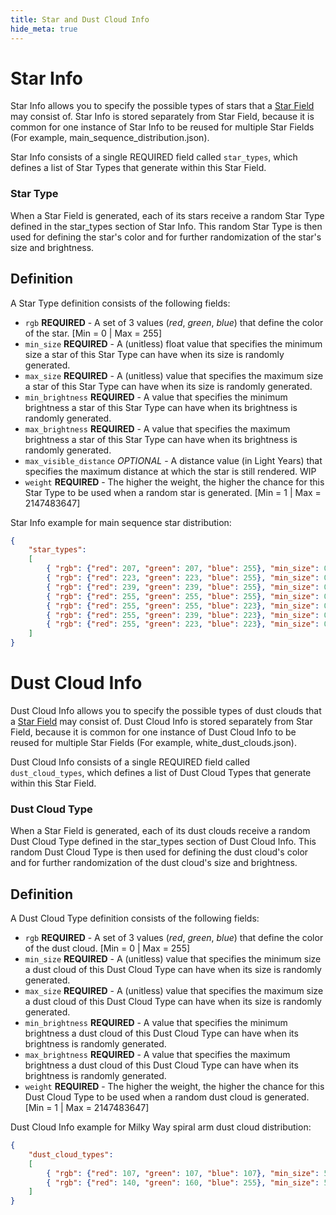 ```yaml
---
title: Star and Dust Cloud Info
hide_meta: true
---
```


# Star Info

Star Info allows you to specify the possible types of stars that a [Star Field](https://moddedmc.wiki/cs/project/stellarview/docs/resourcepacks/star_fields) may consist of.
Star Info is stored separately from Star Field, because it is common for one instance of Star Info to be reused for multiple Star Fields (For example, main_sequence_distribution.json).

Star Info consists of a single REQUIRED field called `star_types`, which defines a list of Star Types that generate within this Star Field.

### Star Type

When a Star Field is generated, each of its stars receive a random Star Type defined in the star_types section of Star Info.
This random Star Type is then used for defining the star's color and for further randomization of the star's size and brightness.


## Definition

A Star Type definition consists of the following fields:

* `rgb` **REQUIRED** - A set of 3 values (*red*, *green*, *blue*) that define the color of the star. [Min = 0 | Max = 255]
* `min_size` **REQUIRED** - A (unitless) float value that specifies the minimum size a star of this Star Type can have when its size is randomly generated.
* `max_size` **REQUIRED** - A (unitless) value that specifies the maximum size a star of this Star Type can have when its size is randomly generated.
* `min_brightness` **REQUIRED** - A value that specifies the minimum brightness a star of this Star Type can have when its brightness is randomly generated.
* `max_brightness` **REQUIRED** - A value that specifies the maximum brightness a star of this Star Type can have when its brightness is randomly generated.
* `max_visible_distance` *OPTIONAL* - A distance value (in Light Years) that specifies the maximum distance at which the star is still rendered. WIP
* `weight` **REQUIRED** - The higher the weight, the higher the chance for this Star Type to be used when a random star is generated. [Min = 1 | Max = 2147483647]

Star Info example for main sequence star distribution:
```json
{
	"star_types":
	[
		{ "rgb": {"red": 207, "green": 207, "blue": 255}, "min_size": 0.25, "max_size": 0.35, "min_brightness": 255, "max_brightness": 255, "max_visible_distance": 10000000, "weight": 1 },
		{ "rgb": {"red": 223, "green": 223, "blue": 255}, "min_size": 0.20, "max_size": 0.30, "min_brightness": 225, "max_brightness": 255, "max_visible_distance": 8000000, "weight": 1 },
		{ "rgb": {"red": 239, "green": 239, "blue": 255}, "min_size": 0.15, "max_size": 0.25, "min_brightness": 210, "max_brightness": 240, "max_visible_distance": 6000000, "weight": 1 },
		{ "rgb": {"red": 255, "green": 255, "blue": 255}, "min_size": 0.15, "max_size": 0.25, "min_brightness": 190, "max_brightness": 230, "max_visible_distance": 5500000, "weight": 3 },
		{ "rgb": {"red": 255, "green": 255, "blue": 223}, "min_size": 0.10, "max_size": 0.25, "min_brightness": 180, "max_brightness": 210, "max_visible_distance": 5000000, "weight": 7 },
		{ "rgb": {"red": 255, "green": 239, "blue": 223}, "min_size": 0.10, "max_size": 0.25, "min_brightness": 120, "max_brightness": 200, "max_visible_distance": 4500000, "weight": 12 },
		{ "rgb": {"red": 255, "green": 223, "blue": 223}, "min_size": 0.10, "max_size": 0.15, "min_brightness": 100, "max_brightness": 150, "max_visible_distance": 4000000, "weight": 74 }
	]
}
```


# Dust Cloud Info

Dust Cloud Info allows you to specify the possible types of dust clouds that a [Star Field](https://moddedmc.wiki/cs/project/stellarview/docs/resourcepacks/star_fields) may consist of.
Dust Cloud Info is stored separately from Star Field, because it is common for one instance of Dust Cloud Info to be reused for multiple Star Fields (For example, white_dust_clouds.json).

Dust Cloud Info consists of a single REQUIRED field called `dust_cloud_types`, which defines a list of Dust Cloud Types that generate within this Star Field.

### Dust Cloud Type

When a Star Field is generated, each of its dust clouds receive a random Dust Cloud Type defined in the star_types section of Dust Cloud Info.
This random Dust Cloud Type is then used for defining the dust cloud's color and for further randomization of the dust cloud's size and brightness.


## Definition

A Dust Cloud Type definition consists of the following fields:

* `rgb` **REQUIRED** - A set of 3 values (*red*, *green*, *blue*) that define the color of the dust cloud. [Min = 0 | Max = 255]
* `min_size` **REQUIRED** - A (unitless) value that specifies the minimum size a dust cloud of this Dust Cloud Type can have when its size is randomly generated.
* `max_size` **REQUIRED** - A (unitless) value that specifies the maximum size a dust cloud of this Dust Cloud Type can have when its size is randomly generated.
* `min_brightness` **REQUIRED** - A value that specifies the minimum brightness a dust cloud of this Dust Cloud Type can have when its brightness is randomly generated.
* `max_brightness` **REQUIRED** - A value that specifies the maximum brightness a dust cloud of this Dust Cloud Type can have when its brightness is randomly generated.
* `weight` **REQUIRED** - The higher the weight, the higher the chance for this Dust Cloud Type to be used when a random dust cloud is generated. [Min = 1 | Max = 2147483647]

Dust Cloud Info example for Milky Way spiral arm dust cloud distribution:
```json
{
	"dust_cloud_types":
	[
		{ "rgb": {"red": 107, "green": 107, "blue": 107}, "min_size": 5.0, "max_size": 9.0, "min_brightness": 255, "max_brightness": 255, "weight": 1 },
		{ "rgb": {"red": 140, "green": 160, "blue": 255}, "min_size": 5.0, "max_size": 9.0, "min_brightness": 255, "max_brightness": 255, "weight": 4 }
	]
}
```